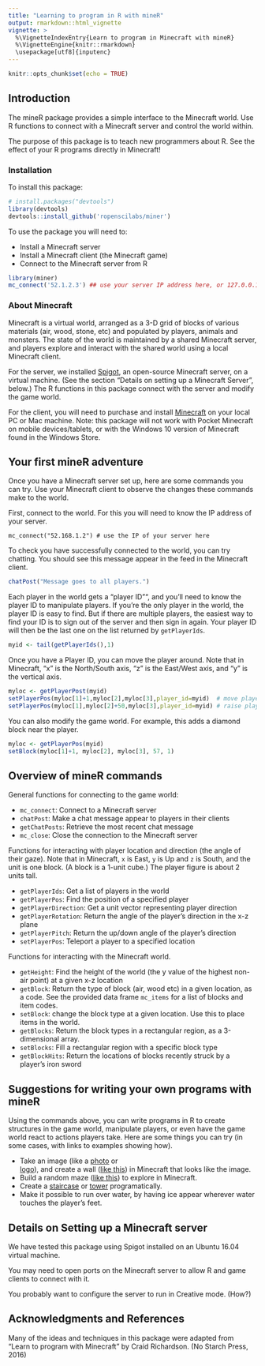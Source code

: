 ```yaml
---
title: "Learning to program in R with mineR"
output: rmarkdown::html_vignette
vignette: >
  %\VignetteIndexEntry{Learn to program in Minecraft with mineR}
  %\VignetteEngine{knitr::rmarkdown}
  \usepackage[utf8]{inputenc}
---
```


```r
knitr::opts_chunk$set(echo = TRUE)
```

## Introduction

The mineR package provides a simple interface to the Minecraft world. Use R functions
to connect with a Minecraft server and control the world within.

The purpose of this package is to teach new programmers about R. See the effect of
your R programs directly in Minecraft!

### Installation

To install this package:

```r
# install.packages("devtools")
library(devtools)
devtools::install_github('ropenscilabs/miner')
```

To use the package you will need to:

* Install a Minecraft server
* Install a Minecraft client (the Minecraft game)
* Connect to the Minecraft server from R

```r
library(miner)
mc_connect('52.1.2.3') ## use your server IP address here, or 127.0.0.1 if installed locally
```

### About Minecraft

Minecraft is a virtual world, arranged as a 3-D grid of blocks of various materials
(air, wood, stone, etc) and populated by players, animals and monsters. The state of 
the world is maintained by a shared Minecraft server, and players explore and interact
with the shared world using a local Minecraft client.

For the server, we installed [Spigot](https://www.spigotmc.org/), an open-source
Minecraft server, on a virtual machine. (See the section 
"Details on setting up a Minecraft Server", below.) The R functions in this package
connect with the server and modify the game world.

For the client, you will need to purchase and install [Minecraft](https://minecraft.net) on 
your local PC or Mac machine. Note: this package will not work with Pocket Minecraft on mobile
devices/tablets, or with the Windows 10 version of Minecraft found in the Windows Store.

## Your first mineR adventure

Once you have a Minecraft server set up, here are some commands you can try. Use your Minecraft
client to observe the changes these commands make to the world.

First, connect to the world. For this you will need to know the IP address of your server.

```
mc_connect("52.168.1.2") # use the IP of your server here
```

To check you have successfully connected to the world, you can try chatting. You should
see this message appear in the feed in the Minecraft client.

```r
chatPost("Message goes to all players.")
```

Each player in the world gets a "player ID"", and you'll need to know the player ID to manipulate
players. If you're the only player in the world, the player ID is
easy to find. But if there are multiple players, the easiest way to find your ID is 
to sign out of the server and then sign in again. Your player ID will then be the last
one on the list returned by `getPlayerIds`.

```r
myid <- tail(getPlayerIds(),1) 
```

Once you have a Player ID, you can move the player around. Note that in Minecraft, "x"
is the North/South axis, "z" is the East/West axis, and "y" is the vertical axis.

```r
myloc <- getPlayerPost(myid)
setPlayerPos(myloc[1]+1,myloc[2],myloc[3],player_id=myid)  # move player 1 tile North
setPlayerPos(myloc[1],myloc[2]+50,myloc[3],player_id=myid) # raise player 50 tiles in the air
```

You can also modify the game world. For example, this adds a diamond block near the player.

```r
myloc <- getPlayerPos(myid)
setBlock(myloc[1]+1, myloc[2], myloc[3], 57, 1)
```

## Overview of mineR commands

General functions for connecting to the game world:

* `mc_connect`: Connect to a Minecraft server
* `chatPost`: Make a chat message appear to players in their clients
* `getChatPosts`: Retrieve the most recent chat message
* `mc_close`: Close the connection to the Minecraft server

Functions for interacting with player location and direction (the angle of their gaze). 
Note that in Minecraft, `x` is East, `y` is Up and `z` is South, and the unit is one block.
(A block is a 1-unit cube.) The player figure is about 2 units tall.

* `getPlayerIds`: Get a list of players in the world
* `getPlayerPos`: Find the position of a specified player
* `getPlayerDirection`: Get a unit vector representing player direction
* `getPlayerRotation`: Return the angle of the player's direction in the x-z plane
* `getPlayerPitch`: Return the up/down angle of the player's direction
* `setPlayerPos`: Teleport a player to a specified location 

Functions for interacting with the Minecraft world.

* `getHeight`: Find the height of the world (the y value of the highest non-air point)
   at a given x-z location
* `getBlock`: Return the type of block (air, wood etc) in a given location, as a code. See the 
   provided data frame `mc_items` for a list of blocks and item codes.
* `setBlock`: change the block type at a given location. Use this to place items in the world.
* `getBlocks`: Return the block types in a rectangular region, as a 3-dimensional array.
* `setBlocks`: Fill a rectangular region with a specific block type
* `getBlockHits`: Return the locations of blocks recently struck by a player's iron sword

## Suggestions for writing your own programs with mineR

Using the commands above, you can write programs in R to create structures in the game world,
manipulate players, or even have the game world react to actions players take. Here are
some things you can try (in some cases, with links to examples showing how).

* Take an image (like a [photo](../extra-vignettes/mc_image.Rmd) or    
  [logo](../extra-vignettes/R_logo.Rmd)), 
  and create a wall ([like this](minecraft-face.png)) in Minecraft that looks like the image.
* Build a random maze ([like this](maze.png)) to explore in Minecraft.
* Create a [staircase](../extra-vignettes/stairway-to-heaven.Rmd) or 
  [tower](../extra-vignettes/stnad_on_tower.Rmd) programatically.
* Make it possible to run over water, by having ice appear wherever water touches
  the player's feet.
  
## Details on Setting up a Minecraft server

We have tested this package using Spigot installed on an Ubuntu 16.04 virtual machine.

You may need to open ports on the Minecraft server to allow R and game clients to connect with 
it.

You probably want to configure the server to run in Creative mode. (How?)

## Acknowledgments and References

Many of the ideas and techniques in this package were adapted from 
"Learn to program with Minecraft" by Craid Richardson. (No Starch Press, 2016)